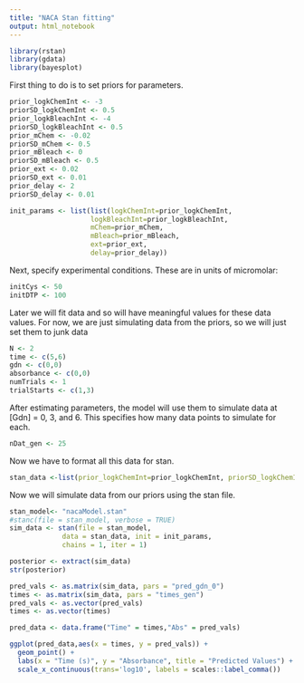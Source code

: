 ```yaml
---
title: "NACA Stan fitting"
output: html_notebook
---
```


```r
library(rstan)
library(gdata)
library(bayesplot)
```


First thing to do is to set priors for parameters.
```r
prior_logkChemInt <- -3
priorSD_logkChemInt <- 0.5
prior_logkBleachInt <- -4
priorSD_logkBleachInt <- 0.5
prior_mChem <- -0.02
priorSD_mChem <- 0.5
prior_mBleach <- 0
priorSD_mBleach <- 0.5
prior_ext <- 0.02
priorSD_ext <- 0.01
prior_delay <- 2
priorSD_delay <- 0.01

init_params <- list(list(logkChemInt=prior_logkChemInt,
                    logkBleachInt=prior_logkBleachInt,
                    mChem=prior_mChem,
                    mBleach=prior_mBleach,
                    ext=prior_ext,
                    delay=prior_delay))
```

Next, specify experimental conditions. These are in units of micromolar:
```r
initCys <- 50
initDTP <- 100
```

Later we will fit data and so will have meaningful values for these data values. For now, we are just simulating data from the priors, so we will just set them to junk data
```r
N <- 2
time <- c(5,6)
gdn <- c(0,0)
absorbance <- c(0,0)
numTrials <- 1
trialStarts <- c(1,3)
```

After estimating parameters, the model will use them to simulate data at [Gdn] = 0, 3, and 6. This specifies how many data points to simulate for each.
```r
nDat_gen <- 25
```


Now we have to format all this data for stan.
```r
stan_data <-list(prior_logkChemInt=prior_logkChemInt, priorSD_logkChemInt=priorSD_logkChemInt, prior_logkBleachInt=prior_logkBleachInt, priorSD_logkBleachInt=priorSD_logkBleachInt, prior_mChem=prior_mChem, priorSD_mChem=priorSD_mChem, prior_mBleach=prior_mBleach, priorSD_mBleach=priorSD_mBleach, prior_ext=prior_ext,priorSD_ext=priorSD_ext, prior_delay=prior_delay, priorSD_delay=priorSD_delay, initCys=initCys, initDTP=initDTP, N=N, time=time, gdn=gdn, absorbance=absorbance, numTrials=numTrials, trialStarts=trialStarts,nDat_gen=nDat_gen)
```


Now we will simulate data from our priors using the stan file.
```r
stan_model<- "nacaModel.stan"
#stanc(file = stan_model, verbose = TRUE)
sim_data <- stan(file = stan_model,
             data = stan_data, init = init_params,
             chains = 1, iter = 1)
```


```r
posterior <- extract(sim_data)
str(posterior)
```

```r
pred_vals <- as.matrix(sim_data, pars = "pred_gdn_0")
times <- as.matrix(sim_data, pars = "times_gen")
pred_vals <- as.vector(pred_vals)
times <- as.vector(times)

pred_data <- data.frame("Time" = times,"Abs" = pred_vals)

ggplot(pred_data,aes(x = times, y = pred_vals)) +
  geom_point() +
  labs(x = "Time (s)", y = "Absorbance", title = "Predicted Values") +
  scale_x_continuous(trans='log10', labels = scales::label_comma())

```

